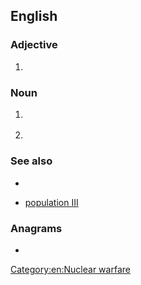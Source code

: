 {{also|emp|emp-|Emp.}}
==English==
{{wikipedia|lang=en}}

===Adjective===
{{en-adj|-}}

# {{lb|en|astronomy}} {{abbreviation of|en|extremely metal-poor}} {{gloss|pertaining to stars with extremely low [[metallicity]]}}

===Noun===
{{en-noun}}

# {{initialism of|en|electromagnetic pulse}} {{gloss|It is caused by [[Compton]] recoil of highly excited [[electron]]s.}} [[Category:en:Nuclear warfare]]
# {{initialism of|en|[[enamel]] [[matrix]] [[protein]]}}

===See also===
* {{pedia|lang=en|Electromagnetic pulse}}
* {{sense|extremely metal poor}} [[population III]]

===Anagrams===
* {{anagrams|en|a=emp|MEP|MPE|PEM}}